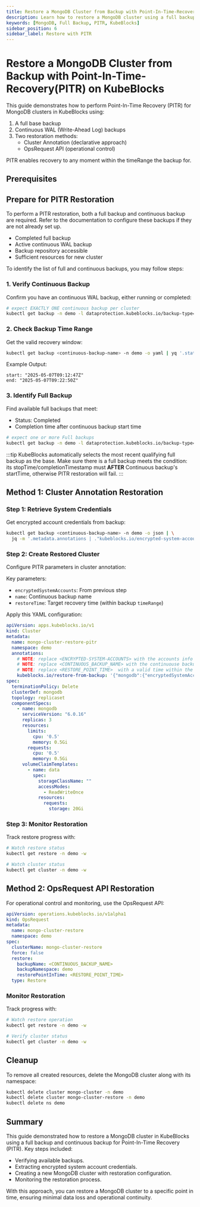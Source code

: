 ```yaml
---
title: Restore a MongoDB Cluster from Backup with Point-In-Time-Recovery(PITR) on KubeBlocks
description: Learn how to restore a MongoDB cluster using a full backup and continuous binlog backup for Point-In-Time Recovery (PITR) on KubeBlocks.
keywords: [MongoDB, Full Backup, PITR, KubeBlocks]
sidebar_position: 6
sidebar_label: Restore with PITR
---
```



# Restore a MongoDB Cluster from Backup with Point-In-Time-Recovery(PITR) on KubeBlocks

This guide demonstrates how to perform Point-In-Time Recovery (PITR) for MongoDB clusters in KubeBlocks using:

1. A full base backup
2. Continuous WAL (Write-Ahead Log) backups
3. Two restoration methods:
   - Cluster Annotation (declarative approach)
   - OpsRequest API (operational control)

PITR enables recovery to any moment within the timeRange the backup for.

## Prerequisites


<Prerequisites />

## Prepare for PITR Restoration
To perform a PITR restoration, both a full backup and continuous backup are required. Refer to the documentation to configure these backups if they are not already set up.

- Completed full backup
- Active continuous WAL backup
- Backup repository accessible
- Sufficient resources for new cluster

To identify the list of full and continuous backups, you may follow steps:

### 1. Verify Continuous Backup
Confirm you have an continuous WAL backup, either running or completed:

```bash
# expect EXACTLY ONE continuous backup per cluster
kubectl get backup -n demo -l dataprotection.kubeblocks.io/backup-type=Continuous,app.kubernetes.io/instance=mongo-cluster
```

### 2. Check Backup Time Range
Get the valid recovery window:

```bash
kubectl get backup <continuous-backup-name> -n demo -o yaml | yq '.status.timeRange'
```

Example Output:
```text
start: "2025-05-07T09:12:47Z"
end: "2025-05-07T09:22:50Z"
```

### 3. Identify Full Backup
Find available full backups that meet:
- Status: Completed
- Completion time after continuous backup start time

```bash
# expect one or more Full backups
kubectl get backup -n demo -l dataprotection.kubeblocks.io/backup-type=Full,app.kubernetes.io/instance=mongo-cluster
```

:::tip
KubeBlocks automatically selects the most recent qualifying full backup as the base.
Make sure there is a full backup meets the condition: its stopTime/completionTimestamp must **AFTER** Continuous backup's startTime, otherwise PITR restoration will fail.
:::

## Method 1: Cluster Annotation Restoration

### Step 1: Retrieve System Credentials
Get encrypted account credentials from backup:

```bash
kubectl get backup <continuous-backup-name> -n demo -o json | \
  jq -m '.metadata.annotations | ."kubeblocks.io/encrypted-system-accounts" | fromjson .mongodb | tojson | gsub("\""; "\\\"")'
```

### Step 2: Create Restored Cluster
Configure PITR parameters in cluster annotation:

Key parameters:
- `encryptedSystemAccounts`: From previous step
- `name`: Continuous backup name
- `restoreTime`: Target recovery time (within backup `timeRange`)

Apply this YAML configuration:
```yaml
apiVersion: apps.kubeblocks.io/v1
kind: Cluster
metadata:
  name: mongo-cluster-restore-pitr
  namespace: demo
  annotations:
    # NOTE: replace <ENCRYPTED-SYSTEM-ACCOUNTS> with the accounts info from you backup
    # NOTE: replace <CONTINUOUS_BACKUP_NAME> with the continuouse backup name
    # NOTE: replace <RESTORE_POINT_TIME>  with a valid time within the backup timeRange.
    kubeblocks.io/restore-from-backup: '{"mongodb":{"encryptedSystemAccounts":"<ENCRYPTED-SYSTEM-ACCOUNTS>","name":"<CONTINUOUS_BACKUP_NAME>","namespace":"demo","restoreTime":"<RESTORE_POINT_TIME>","volumeRestorePolicy":"Parallel"}}'
spec:
  terminationPolicy: Delete
  clusterDef: mongodb
  topology: replicaset
  componentSpecs:
    - name: mongodb
      serviceVersion: "6.0.16"
      replicas: 3
      resources:
        limits:
          cpu: '0.5'
          memory: 0.5Gi
        requests:
          cpu: '0.5'
          memory: 0.5Gi
      volumeClaimTemplates:
        - name: data
          spec:
            storageClassName: ""
            accessModes:
              - ReadWriteOnce
            resources:
              requests:
                storage: 20Gi
```

### Step 3: Monitor Restoration
Track restore progress with:

```bash
# Watch restore status
kubectl get restore -n demo -w

# Watch cluster status
kubectl get cluster -n demo -w
```

## Method 2: OpsRequest API Restoration

For operational control and monitoring, use the OpsRequest API:

```yaml
apiVersion: operations.kubeblocks.io/v1alpha1
kind: OpsRequest
metadata:
  name: mongo-cluster-restore
  namespace: demo
spec:
  clusterName: mongo-cluster-restore
  force: false
  restore:
    backupName: <CONTINUOUS_BACKUP_NAME>
    backupNamespace: demo
    restorePointInTime: <RESTORE_POINT_TIME>
  type: Restore
```

### Monitor Restoration
Track progress with:

```bash
# Watch restore operation
kubectl get restore -n demo -w

# Verify cluster status
kubectl get cluster -n demo -w
```

## Cleanup
To remove all created resources, delete the MongoDB cluster along with its namespace:

```bash
kubectl delete cluster mongo-cluster -n demo
kubectl delete cluster mongo-cluster-restore -n demo
kubectl delete ns demo
```

## Summary
This guide demonstrated how to restore a MongoDB cluster in KubeBlocks using a full backup and continuous backup for Point-In-Time Recovery (PITR). Key steps included:
- Verifying available backups.
- Extracting encrypted system account credentials.
- Creating a new MongoDB cluster with restoration configuration.
- Monitoring the restoration process.

With this approach, you can restore a MongoDB cluster to a specific point in time, ensuring minimal data loss and operational continuity.

